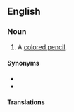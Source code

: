 ==English==

===Noun===
{{en-noun}}

# {{lb|en|Canada|Northern England}} A [[colored pencil]].

====Synonyms====
* {{l|en|colored pencil}}
* {{l|en|crayon}}

====Translations====
{{trans-see|pencil crayon|colored pencil}}